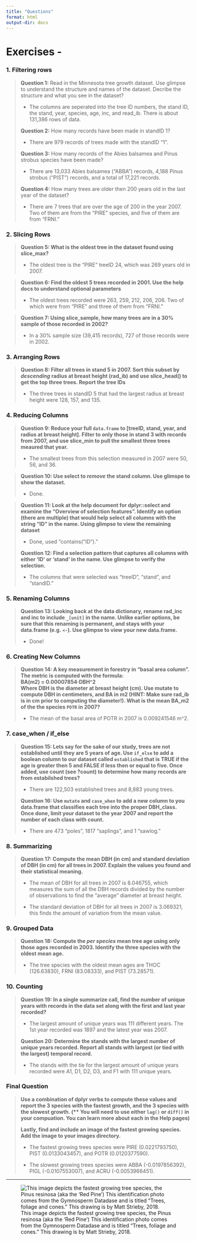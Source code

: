 ```yaml
---
title: "Questions"
format: html
output-dir: docs
---
```


# Exercises -

### 1. Filtering rows

> **Question 1:** Read in the Minnesota tree growth dataset. Use glimpse to understand the structure and names of the dataset. Decribe the structure and what you see in the dataset?
>
> -   The columns are seperated into the tree ID numbers, the stand ID, the stand, year, species, age, inc, and read_ib. There is about 131,386 rows of data.
>
> **Question 2:** How many records have been made in standID 1?
>
> -   There are 979 records of trees made with the standID "1".
>
> **Question 3:** How many records of the Abies balsamea and Pinus strobus species have been made?
>
> -   There are 13,033 Abies balsamea ("ABBA") records, 4,188 Pinus strobus ("PIST") records, and a total of 17,221 records.
>
> **Question 4:** How many trees are older then 200 years old in the last year of the dataset?
>
> -   There are 7 trees that are over the age of 200 in the year 2007. Two of them are from the "PIRE" species, and five of them are from "FRNI."

### 2. Slicing Rows

> **Question 5: What is the oldest tree in the dataset found using slice_max?**
>
> -   The oldest tree is the "PIRE" treeID 24, which was 269 years old in 2007.

> **Question 6: Find the oldest 5 trees recorded in 2001. Use the help docs to understand optional parameters**
>
> -   The oldest trees recorded were 263, 259, 212, 206, 206. Two of which were from "PIRE" and three of them from "FRNI."

> **Question 7: Using slice_sample, how many trees are in a 30% sample of those recorded in 2002?**
>
> -   In a 30% sample size (39,415 records), 727 of those records were in 2002.

### 3. Arranging Rows

> **Question 8: Filter all trees in stand 5 in 2007. Sort this subset by *descending* radius at breast height (rad_ib) and use slice_head() to get the top three trees. Report the tree IDs**
>
> -   The three trees in standID 5 that had the largest radius at breast height were 128, 157, and 135.

### 4. Reducing Columns

> **Question 9: Reduce your full `data.frame` to \[treeID, stand, year, and radius at breast height\]. Filter to only those in stand 3 with records from 2007, and use slice_min to pull the smallest three trees meaured that year.**
>
> -   The smallest trees from this selection measured in 2007 were 50, 56, and 36.

> **Question 10: Use select to *remove* the stand column. Use glimspe to show the dataset.**
>
> -   Done.

> **Question 11: Look at the help document for dplyr::select and examine the “Overview of selection features”. Identify an option (there are multiple) that would help select all columns with the string “ID” in the name. Using glimpse to view the remaining dataset**
>
> -   Done, used "contains("ID")."
>
> **Question 12: Find a selection pattern that captures all columns with either ‘ID’ or ‘stand’ in the name. Use glimpse to verify the selection.**
>
> -   The columns that were selected was "treeID", "stand", and "standID."

### 5. Renaming Columns

> **Question 13: Looking back at the data dictionary, rename rad_inc and inc to include `_[unit]` in the name. Unlike earlier options, be sure that this renaming is permanent, and stays with your data.frame (e.g. `<-`). Use glimpse to view your new data.frame.**
>
> -   Done!

### 6. Creating New Columns

> **Question 14: A key measurement in forestry in “basal area column”. The metric is computed with the formula:\
> BA(m2) = 0.00007854⋅DBH\^2\
> Where DBH is the diameter at breast height (cm). Use mutate to compute DBH in centimeters, and BA in m2 (HINT: Make sure rad_ib is in cm prior to computing the diameter!). What is the mean BA_m2 of the the species `POTR` in 2007?**
>
> -   The mean of the basal area of POTR in 2007 is 0.009241546 m\^2.

### 7. case_when / if_else

> **Question 15: Lets say for the sake of our study, trees are not established until they are 5 years of age. Use `if_else` to add a boolean column to our dataset called `established` that is TRUE if the age is greater then 5 and FALSE if less then or equal to five. Once added, use count (see ?count) to determine how many records are from estabilshed trees?**
>
> -   There are 122,503 established trees and 8,883 young trees.
>
> **Question 16: Use `mutate` and `case_when` to add a new column to you data.frame that classifies each tree into the proper DBH_class. Once done, limit your dataset to the year 2007 and report the number of each class with count.**
>
> -   There are 473 "poles", 1817 "saplings", and 1 "sawlog."

### 8. Summarizing

> **Question 17: Compute the mean DBH (in cm) and standard deviation of DBH (in cm) for all trees in 2007. Explain the values you found and their statistical meaning.**
>
> -   The mean of DBH for all trees in 2007 is 8.046755, which measures the sum of all the DBH records divided by the number of observations to find the "average" diameter at breast height.
>
> -   The standard deviation of DBH for all trees in 2007 is 3.069321, this finds the amount of variation from the mean value.

### 9. Grouped Data

> **Question 18: Compute the *per species* mean tree age using only those ages recorded in 2003. Identify the three species with the oldest mean age.**
>
> -   The tree species with the oldest mean ages are THOC (126.63830), FRNI (83.08333), and PIST (73.28571).

### 10. Counting

> **Question 19: In a single summarize call, find the number of unique years with records in the data set along with the first and last year recorded?**
>
> -   The largest amount of unique years was 111 different years. The 1st year recorded was 1897 and the latest year was 2007.
>
> **Question 20: Determine the stands with the largest number of unique years recorded. Report all stands with largest (or tied with the largest) temporal record.**
>
> -   The stands with the tie for the largest amount of unique years recorded were A1, D1, D2, D3, and F1 with 111 unique years.

### Final Question

> **Use a combination of dplyr verbs to compute these values and report the 3 species with the fastest growth, and the 3 species with the slowest growth. (\*\* You will need to use either `lag()` or `diff()` in your compuation. You can learn more about each in the Help pages)**
>
> **Lastly, find and include an image of the fastest growing species. Add the image to your images directory.**
>
> -   The fastest growing trees species were PIRE (0.0221793750), PIST (0.0133043457), and POTR (0.0120377590).
>
> -   The slowest growing trees species were ABBA (-0.0197856392), PIGL (-0.0107553007), and ACRU (-0.0053966451).

------------------------------------------------------------------------

![This image depicts the fastest growing tree species, the Pinus resinosa (aka the 'Red Pine') This identification photo comes from the Gymnosperm Datadase and is titled "Trees, foliage and cones." This drawing is by Matt Strieby, 2018.](images/Red%20Pine%20Photo%20-%20Gynosperm%20Database.jpg)
